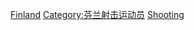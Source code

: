 [[Category:各國奧運射擊運動員|Finland]]
[[Category:芬兰射击运动员|Category:芬兰射击运动员]]
[[Category:芬兰夏季奥运运动员|Shooting]]